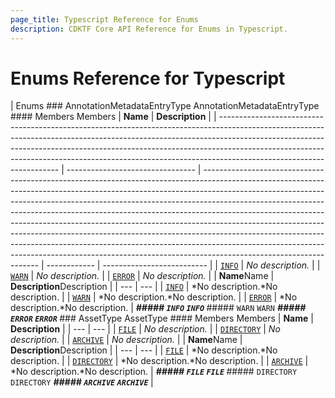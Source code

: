 ```yaml
---
page_title: Typescript Reference for Enums
description: CDKTF Core API Reference for Enums in Typescript.
---
```


<!-- This file is generated through yarn generate-docs -->

# Enums Reference for Typescript

| Enums <a name="Enums" id="Enums"></a>### AnnotationMetadataEntryType <a name="AnnotationMetadataEntryType" id="cdktf.AnnotationMetadataEntryType"></a>AnnotationMetadataEntryType <a name="AnnotationMetadataEntryType" id="cdktf.AnnotationMetadataEntryType"></a>#### Members <a name="Members" id="Members"></a>Members <a name="Members" id="Members"></a> | **Name**                         | **Description**                                                                                                                                                                                                                                                                                                                                                                                                                                                                                                                                                                                                                                                                       |
| -------------------------------------------------------------------------------------------------------------------------------------------------------------------------------------------------------------------------------------------------------------------------------------------------------------------------------------------------------------- | -------------------------------- | ------------------------------------------------------------------------------------------------------------------------------------------------------------------------------------------------------------------------------------------------------------------------------------------------------------------------------------------------------------------------------------------------------------------------------------------------------------------------------------------------------------------------------------------------------------------------------------------------------------------------------------------------------------------------------------- | ------------ | -------------------------- |
| <code><a href="#cdktf.AnnotationMetadataEntryType.INFO">INFO</a></code>                                                                                                                                                                                                                                                                                        | _No description._                |
| <code><a href="#cdktf.AnnotationMetadataEntryType.WARN">WARN</a></code>                                                                                                                                                                                                                                                                                        | _No description._                |
| <code><a href="#cdktf.AnnotationMetadataEntryType.ERROR">ERROR</a></code>                                                                                                                                                                                                                                                                                      | _No description._                |                                                                                                                                                                                                                                                                                                                                                                                                                                                                                                                                                                                                                                                                                       | **Name**Name | **Description**Description |
| ---                                                                                                                                                                                                                                                                                                                                                            | ---                              |
| <code><a href="#cdktf.AnnotationMetadataEntryType.INFO">INFO</a></code>                                                                                                                                                                                                                                                                                        | *No description.*No description. |
| <code><a href="#cdktf.AnnotationMetadataEntryType.WARN">WARN</a></code>                                                                                                                                                                                                                                                                                        | *No description.*No description. |
| <code><a href="#cdktf.AnnotationMetadataEntryType.ERROR">ERROR</a></code>                                                                                                                                                                                                                                                                                      | *No description.*No description. | **_##### `INFO` <a name="INFO" id="cdktf.AnnotationMetadataEntryType.INFO"></a>`INFO` <a name="INFO" id="cdktf.AnnotationMetadataEntryType.INFO"></a>_**##### `WARN` <a name="WARN" id="cdktf.AnnotationMetadataEntryType.WARN"></a>`WARN` <a name="WARN" id="cdktf.AnnotationMetadataEntryType.WARN"></a>**_##### `ERROR` <a name="ERROR" id="cdktf.AnnotationMetadataEntryType.ERROR"></a>`ERROR` <a name="ERROR" id="cdktf.AnnotationMetadataEntryType.ERROR"></a>_**### AssetType <a name="AssetType" id="cdktf.AssetType"></a>AssetType <a name="AssetType" id="cdktf.AssetType"></a>#### Members <a name="Members" id="Members"></a>Members <a name="Members" id="Members"></a> | **Name**     | **Description**            |
| ---                                                                                                                                                                                                                                                                                                                                                            | ---                              |
| <code><a href="#cdktf.AssetType.FILE">FILE</a></code>                                                                                                                                                                                                                                                                                                          | _No description._                |
| <code><a href="#cdktf.AssetType.DIRECTORY">DIRECTORY</a></code>                                                                                                                                                                                                                                                                                                | _No description._                |
| <code><a href="#cdktf.AssetType.ARCHIVE">ARCHIVE</a></code>                                                                                                                                                                                                                                                                                                    | _No description._                |                                                                                                                                                                                                                                                                                                                                                                                                                                                                                                                                                                                                                                                                                       | **Name**Name | **Description**Description |
| ---                                                                                                                                                                                                                                                                                                                                                            | ---                              |
| <code><a href="#cdktf.AssetType.FILE">FILE</a></code>                                                                                                                                                                                                                                                                                                          | *No description.*No description. |
| <code><a href="#cdktf.AssetType.DIRECTORY">DIRECTORY</a></code>                                                                                                                                                                                                                                                                                                | *No description.*No description. |
| <code><a href="#cdktf.AssetType.ARCHIVE">ARCHIVE</a></code>                                                                                                                                                                                                                                                                                                    | *No description.*No description. | **_##### `FILE` <a name="FILE" id="cdktf.AssetType.FILE"></a>`FILE` <a name="FILE" id="cdktf.AssetType.FILE"></a>_**##### `DIRECTORY` <a name="DIRECTORY" id="cdktf.AssetType.DIRECTORY"></a>`DIRECTORY` <a name="DIRECTORY" id="cdktf.AssetType.DIRECTORY"></a>**_##### `ARCHIVE` <a name="ARCHIVE" id="cdktf.AssetType.ARCHIVE"></a>`ARCHIVE` <a name="ARCHIVE" id="cdktf.AssetType.ARCHIVE"></a>_**                                                                                                                                                                                                                                                                                |
